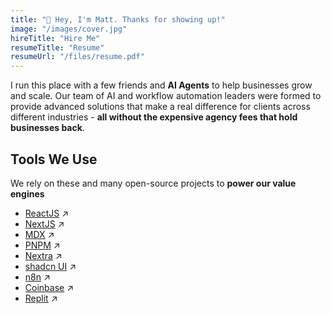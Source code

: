 ```yaml
---
title: "👋 Hey, I'm Matt. Thanks for showing up!"
image: "/images/cover.jpg"
hireTitle: "Hire Me"
resumeTitle: "Resume"
resumeUrl: "/files/resume.pdf"
---
```


I run this place with a few friends and **AI Agents** to help businesses grow and scale. Our team of AI and workflow automation leaders were formed to provide advanced solutions that make a real difference for clients across different industries - **all without the expensive agency fees that hold businesses back**.

## Tools We Use

We rely on these and many open-source projects to **power our value engines**

- [ReactJS](https://reactjs.org) ↗
- [NextJS](https://nextjs.org) ↗
- [MDX](https://mdxjs.com) ↗
- [PNPM](https://pnpm.io) ↗
- [Nextra](https://nextra.site) ↗
- [shadcn UI](https://ui.shadcn.com) ↗
- [n8n](https://n8n.io) ↗
- [Coinbase](https://coinbase.com) ↗
- [Replit](https://replit.com/) ↗
